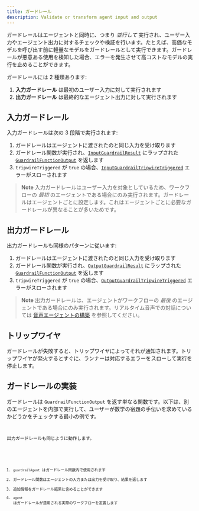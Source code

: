 ```yaml
---
title: ガードレール
description: Validate or transform agent input and output
---
```



ガードレールはエージェントと同時に、つまり _並行して_ 実行され、ユーザー入力やエージェント出力に対するチェックや検証を行います。たとえば、高価なモデルを呼び出す前に軽量なモデルをガードレールとして実行できます。ガードレールが悪意ある使用を検知した場合、エラーを発生させて高コストなモデルの実行を止めることができます。

ガードレールには 2 種類あります:

1. **入力ガードレール** は最初のユーザー入力に対して実行されます
2. **出力ガードレール** は最終的なエージェント出力に対して実行されます

## 入力ガードレール

入力ガードレールは次の 3 段階で実行されます:

1. ガードレールはエージェントに渡されたのと同じ入力を受け取ります
2. ガードレール関数が実行され、[`InputGuardrailResult`](/openai-agents-js/openai/agents/interfaces/inputguardrailresult) にラップされた [`GuardrailFunctionOutput`](/openai-agents-js/openai/agents/interfaces/guardrailfunctionoutput) を返します
3. `tripwireTriggered` が `true` の場合、[`InputGuardrailTripwireTriggered`](/openai-agents-js/openai/agents/classes/inputguardrailtripwiretriggered) エラーがスローされます

> **Note**
> 入力ガードレールはユーザー入力を対象としているため、ワークフローの _最初_ のエージェントである場合にのみ実行されます。ガードレールはエージェントごとに設定します。これはエージェントごとに必要なガードレールが異なることが多いためです。

## 出力ガードレール

出力ガードレールも同様のパターンに従います:

1. ガードレールはエージェントに渡されたのと同じ入力を受け取ります
2. ガードレール関数が実行され、[`OutputGuardrailResult`](/openai-agents-js/openai/agents/interfaces/outputguardrailresult) にラップされた [`GuardrailFunctionOutput`](/openai-agents-js/openai/agents/interfaces/guardrailfunctionoutput) を返します
3. `tripwireTriggered` が `true` の場合、[`OutputGuardrailTripwireTriggered`](/openai-agents-js/openai/agents/classes/outputguardrailtripwiretriggered) エラーがスローされます

> **Note**
> 出力ガードレールは、エージェントがワークフローの _最後_ のエージェントである場合にのみ実行されます。リアルタイム音声での対話については [音声エージェントの構築](/openai-agents-js/ja/guides/voice-agents/build#guardrails) を参照してください。

## トリップワイヤ

ガードレールが失敗すると、トリップワイヤによってそれが通知されます。トリップワイヤが発火するとすぐに、ランナーは対応するエラーをスローして実行を停止します。

## ガードレールの実装

ガードレールは `GuardrailFunctionOutput` を返す単なる関数です。以下は、別のエージェントを内部で実行して、ユーザーが数学の宿題の手伝いを求めているかどうかをチェックする最小の例です。

<Code
  lang="typescript"
  code={inputGuardrailExample}
  title="入力ガードレールの例"
/>

出力ガードレールも同じように動作します。

<Code
  lang="typescript"
  code={outputGuardrailExample}
  title="出力ガードレールの例"
/>

1. `guardrailAgent` はガードレール関数内で使用されます
2. ガードレール関数はエージェントの入力または出力を受け取り、結果を返します
3. 追加情報をガードレール結果に含めることができます
4. `agent` はガードレールが適用される実際のワークフローを定義します
